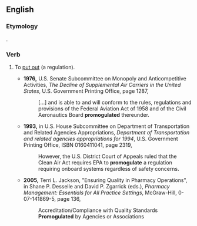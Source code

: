==English==

===Etymology===
{{blend|promote|promulgate|lang=en}}.

===Verb===
{{en-verb|promogulat}}

# {{lb|en|transitive|perhaps|_|nonstandard}} To [[put out]] (a regulation).
#* '''1976,''' U.S. Senate Subcommittee on Monopoly and Anticompetitive Activities, ''The Decline of Supplemental Air Carriers in the United States'', U.S. Government Printing Office, page 1287,
#*: [&hellip;] and is able to and will conform to the rules, regulations and provisions of the Federal Aviation Act of 1958 and of the Civil Aeronautics Board '''promogulated''' thereunder.
#* '''1993,''' in U.S. House Subcommittee on Department of Transportation and Related Agencies Appropriations, ''Department of Transportation and related agencies appropriations for 1994'', U.S. Government Printing Office, ISBN 0160411041, page 2319,
#*: However, the U.S. District Court of Appeals ruled that the Clean Air Act requires EPA to '''promogulate''' a regulation requiring onboard systems regardless of safety concerns.
#* '''2005,''' Terri L. Jackson, "Ensuring Quality in Pharmacy Operations", in Shane P. Desselle and David P. Zgarrick (eds.), ''Pharmacy Management: Essentials for All Practice Settings'', McGraw-Hill, 0-07-141869-5, page 136,
#*: Accreditation/Compliance with Quality Standards '''Promogulated''' by Agencies or Associations <!-- [sic] title-case and everything; this is a section heading -->